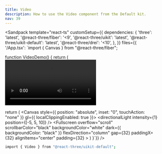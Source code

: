 ```yaml
---
title: Video
description: How to use the Video component from the Default kit.
nav: 39
---
```


<Sandpack
  template="react-ts"
  customSetup={{
    dependencies: {
      'three': 'latest',
      '@react-three/fiber': '<9',
      '@react-three/uikit': 'latest',
      '@react-three/uikit-default': 'latest',
      '@react-three/drei': '<10',
    },
  }}
  files={{
    '/App.tsx': `import { Canvas } from "@react-three/fiber";

function VideoDemo() {
  return (
    <Video
      crossOrigin="anonymous"
      src="https://commondatastorage.googleapis.com/gtv-videos-bucket/sample/BigBuckBunny.mp4"
      controls
      width={500}
    />
  )
}

  return (
    <Canvas style={{ position: "absolute", inset: "0", touchAction: "none" }} gl={{ localClippingEnabled: true }}>
      <ambientLight intensity={0.5} />
      <directionalLight intensity={1} position={[-5, 5, 10]} />
      <Defaults>
        <Fullscreen
          overflow="scroll"
          scrollbarColor="black"
          backgroundColor="white"
          dark={{ backgroundColor: "black" }}
          flexDirection="column"
          gap={32}
          paddingX={32}
          alignItems="center"
          padding={32}
        >
          <DialogAnchor><VideoDemo /></DialogAnchor>
        </Fullscreen>
      </Defaults>
    </Canvas>
  )
}`}}
/>

```bash
import { Video } from "@react-three/uikit-default";
```